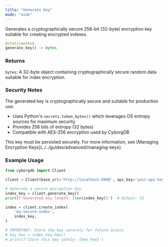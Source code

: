 ```yaml
---
title: "Generate Key"
mode: "wide"
---
```


Generates a cryptographically secure 256-bit (32-byte) encryption key suitable for creating encrypted indexes.

```python
@staticmethod
generate_key() -> bytes
```

### Returns

`bytes`: A 32-byte object containing cryptographically secure random data suitable for index encryption.

### Security Notes

The generated key is cryptographically secure and suitable for production use:

- Uses Python's `secrets.token_bytes()` which leverages OS entropy sources for maximum security
- Provides 256 bits of entropy (32 bytes)
- Compatible with AES-256 encryption used by CyborgDB

<Warning>
This key must be persisted securely. For more information, see [Managing Encryption Keys](../../guides/advanced/managing-keys).
</Warning>

### Example Usage

```python
from cyborgdb import Client

client = Client(base_url='http://localhost:8000', api_key='your-api-key')

# Generate a secure encryption key
index_key = client.generate_key()
print(f'Generated key length: {len(index_key)}')  # Output: 32

index = client.create_index(
    'my-secure-index',
    index_key,
)

# IMPORTANT: Store the key securely for future access
# key_hex = index_key.hex()
# print(f'Store this key safely: {key_hex}')
```